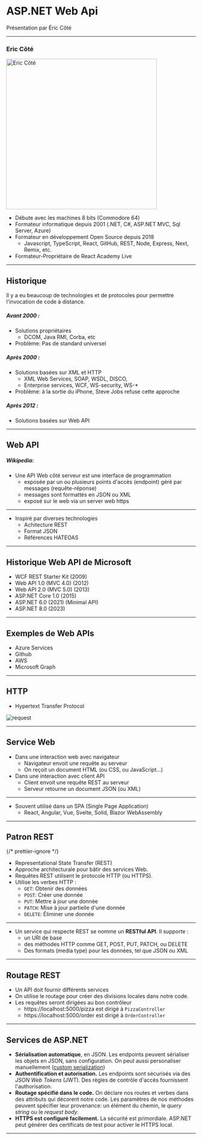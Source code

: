 # ASP.NET Web Api

Présentation par Éric Côté

---

### Eric Côté

<img
  src='https://www.reactacademy.live/static/20616643d8afc491bd4c1817ae69db63/5a6cd/Eric_Cote.webp'
  alt='Eric Côté'
  title='Eric Côté'
  width='400px'
/>

- Débute avec les machines 8 bits (Commodore 64)
- Formateur informatique depuis 2001 (.NET, C#, ASP.NET MVC, Sql Server, Azure)
- Formateur en développement Open Source depuis 2018
  - Javascript, TypeScript, React, GitHub, REST, Node, Express, Next, Remix, etc.
- Formateur-Propriétaire de React Academy Live

---

## Historique

Il y a eu beaucoup de technologies et de protocoles pour permettre l'invocation de code à distance.

##### Avant 2000 :

- Solutions propriétaires
  - DCOM, Java RMI, Corba, etc
- Problème: Pas de standard universel

##### Après 2000 :

- Solutions basées sur XML et HTTP
  - XML Web Services, SOAP, WSDL, DISCO,
  - Enterprise services, WCF, WS-security, WS-\*
- Problème: à la sortie du iPhone, Steve Jobs refuse cette approche

##### Après 2012 :

- Solutions basées sur Web API

---

## Web API

##### Wikipedia:

- Une API Web côté serveur est une interface de programmation
  - exposée par un ou plusieurs points d'accès (endpoint) géré par messages (requête-réponse)
  - messages sont formattés en JSON ou XML
  - exposé sur le web via un server web https

<hr />

- Inspiré par diverses technologies
  - Achitecture REST
  - Format JSON
  - Références HATEOAS

---

## Historique Web API de Microsoft

- WCF REST Starter Kit (2009)
- Web API 1.0 (MVC 4.0) (2012)
- Web API 2.0 (MVC 5.0) (2013)
- ASP.NET Core 1.0 (2015)
- ASP.NET 6.0 (2021) (Minimal API)
- ASP.NET 8.0 (2023)

---

## Exemples de Web APIs

- Azure Services​
- Github​
- AWS​
- Microsoft Graph​

---

## HTTP

- Hypertext Transfer Protocol

![request](https://miro.medium.com/v2/resize:fit:927/1*blskBv2znoWBmDhIKz9dFA.png)

---

## Service Web

- Dans une interaction web avec navigateur
  - Navigateur envoit une requête au serveur
  - On reçoit un document HTML (ou CSS, ou JavaScript...)
- Dans une interaction avec client API
  - Client envoit une requête REST au serveur
  - Serveur retourne un document JSON (ou XML)

<hr />

- Souvent utilisé dans un SPA (Single Page Application)
  - React, Angular, Vue, Svelte, Solid, Blazor WebAssembly

---

## Patron REST

{/* prettier-ignore */}
- Representational State Transfer (REST)
- Approche architecturale pour bâtir des services Web.
- Requêtes REST utilisent le protocole HTTP (ou HTTPS).
- Utilise les verbes HTTP :
  - `GET`: Obtenir des données
  - `POST`: Créer une donnée
  - `PUT`: Mettre à jour une donnée
  - `PATCH`: Mise à jour partielle d'une donnée
  - `DELETE`: Éliminer une donnée

<hr />

- Un service qui respecte REST se nomme un **RESTful API**. Il supporte :
  - un URI de base
  - des méthodes HTTP comme GET, POST, PUT, PATCH, ou DELETE
  - Des formats (media type) pour les données, tel que JSON ou XML

---

## Routage REST

- Un API doit fournir différents services
- On utilise le routage pour créer des divisions locales dans notre code.
- Les requêtes seront dirigées au bon contrôleur
  - https://localhost:5000/pizza est dirigé à `PizzaController`
  - https://localhost:5000/order est dirigé à `OrderController`

---

## Services de ASP.NET

- **Sérialisation automatique**, en JSON. Les endpoints peuvent sérialiser les objets en JSON, sans configuration. On peut aussi personaliser manuellement ([custom serialization](https://learn.microsoft.com/en-us/aspnet/core/web-api/advanced/custom-formatters))
- **Authentification et autorisation.** Les endpoints sont sécurisés via des _JSON Web Tokens_ (JWT). Des règles de contrôle d'accès fournissent l'authorisation.
- **Routage spécifié dans le code.** On déclare nos routes et verbes dans des attributs qui décorent notre code. Les paramètres de nos méthodes peuvent spécifier leur provenance: un élément du chemin, le _query string_ ou le _request body_.
- **HTTPS est configuré facilement.** La sécurité est primordiale. ASP.NET peut générer des certificats de test pour activer le HTTPS local.

---
